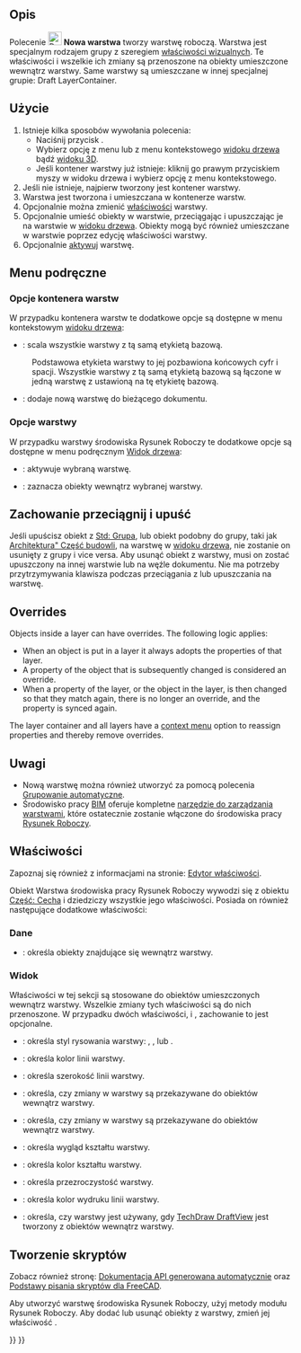 <languages/>

{{Docnav/pl
|[[Draft_ToggleGrid/pl|Przełącz widoczność siatki]]
|[[Draft_LayerManager/pl|Zarządzaj warstwami]]
|[[Draft_Workbench/pl|środowisko pracy Rysunek Roboczy]]
|IconL=Draft_ToggleGrid.svg
|IconR=Draft_LayerManager.svg
|IconC=Workbench_Draft.svg
}}

{{GuiCommand/pl
|Name=Draft Layer
|Name/pl=Rysunek Roboczy: Nowa warstwa
|MenuLocation=Narzędzia → Nowa warstwa
|Workbenches=[[Draft_Workbench/pl|Rysunek Roboczy]]
|Version=0.19
|SeeAlso=[[Draft_AutoGroup/pl|Grupowanie automatyczne]], [[Draft_LayerManager/pl|Zarządzaj warstwami]]
}}

<span id="Description"></span>
==Opis==

Polecenie [[Image:Draft_Layer.svg|24px]] '''Nowa warstwa''' tworzy warstwę roboczą. Warstwa jest specjalnym rodzajem grupy z szeregiem [[#Widok|właściwości wizualnych]]. Te właściwości i wszelkie ich zmiany są przenoszone na obiekty umieszczone wewnątrz warstwy. Same warstwy są umieszczane w innej specjalnej grupie: Draft LayerContainer.

<span id="Usage"></span>
==Użycie==

# Istnieje kilka sposobów wywołania polecenia:
#* Naciśnij przycisk {{Button|[[Image:Draft_Layer.svg|16px]] '''Nowa warstwa'''}}.
#* Wybierz opcję {{MenuCommand|Narzędzia → [[Image:Draft_Layer.svg|16px]] Nowa warstwa}} z menu lub z menu kontekstowego [[Tree_view|widoku drzewa]] bądź [[3D_view|widoku 3D]].
#* Jeśli kontener warstwy już istnieje: kliknij go prawym przyciskiem myszy w widoku drzewa i wybierz opcję {{MenuCommand|[[Image:Draft_NewLayer.svg|16px]] Dodaj nową warstwę}} z menu kontekstowego.
# Jeśli nie istnieje, najpierw tworzony jest kontener warstwy.
# Warstwa jest tworzona i umieszczana w kontenerze warstw.
# Opcjonalnie można zmienić [[#Właściwości|właściwości]] warstwy.
# Opcjonalnie umieść obiekty w warstwie, przeciągając i upuszczając je na warstwie w [[Tree_view/pl|widoku drzewa]]. Obiekty mogą być również umieszczane w warstwie poprzez edycję właściwości {{PropertyData|Grupa}} warstwy.
# Opcjonalnie [[#Opcje_warstwy|aktywuj]] warstwę.

<span id="Context_menu"></span>
==Menu podręczne==

<span id="Layer_container_options"></span>
===Opcje kontenera warstw===

W przypadku kontenera warstw te dodatkowe opcje są dostępne w menu kontekstowym [[Tree_view/pl|widoku drzewa]]:

<div class="mw-translate-fuzzy">
* {{MenuCommand|[[Image:Draft_Layer.svg|16px]]: scal wszystkie warstwy o tej samej etykiecie bazowej. Scal duplikaty warstw}}: scala wszystkie warstwy z tą samą etykietą bazową.
: Podstawowa etykieta warstwy to jej {{PropertyData|Etykieta}} pozbawiona końcowych cyfr i spacji. Wszystkie warstwy z tą samą etykietą bazową są łączone w jedną warstwę z {{PropertyData|Etykietą}} ustawioną na tę etykietę bazową.
* {{MenuCommand|[[Image:Draft_NewLayer.svg|16px]]: Dodaj nową warstwę}}: dodaje nową warstwę do bieżącego dokumentu.
</div>

<span id="Layer_options"></span>
===Opcje warstwy===

W przypadku warstwy środowiska Rysunek Roboczy te dodatkowe opcje są dostępne w menu podręcznym [[Tree_view/pl|Widok drzewa]]:

<div class="mw-translate-fuzzy">
* {{MenuCommand|[[Image:button_right.svg|16px]]: [[Draft_AutoGroup/pl|Aktywuj wybraną warstwę]]}}: aktywuje wybraną warstwę.
* {{MenuCommand|[[Image:Draft_SelectGroup.svg|16px]] [[Draft_SelectGroup/pl|Wybierz zawartość warstwy]]}}: zaznacza obiekty wewnątrz wybranej warstwy.
</div>

<span id="Drag_and_drop_behavior"></span>
==Zachowanie przeciągnij i upuść==

{{Version/pl|0.21}}

Jeśli upuścisz obiekt z [[Std_Group/pl|Std: Grupa]], lub obiekt podobny do grupy, taki jak [[Arch_BuildingPart/pl|Architektura" Część budowli]], na warstwę w [[Tree_view/pl|widoku drzewa]], nie zostanie on usunięty z grupy i vice versa. Aby usunąć obiekt z warstwy, musi on zostać upuszczony na innej warstwie lub na węźle dokumentu. Nie ma potrzeby przytrzymywania klawisza {{KEY|Ctrl}} podczas przeciągania z lub upuszczania na warstwę.

== Overrides ==

{{Version|1.1}}

Objects inside a layer can have overrides. The following logic applies:
* When an object is put in a layer it always adopts the properties of that layer.
* A property of the object that is subsequently changed is considered an override.
* When a property of the layer, or the object in the layer, is then changed so that they match again, there is no longer an override, and the property is synced again.

The layer container and all layers have a [[#Context_menu|context menu]] option to reassign properties and thereby remove overrides.

<span id="Notes"></span>
==Uwagi==

<div class="mw-translate-fuzzy">
* Nową warstwę można również utworzyć za pomocą polecenia [[Draft_AutoGroup/pl|Grupowanie automatyczne]].
* Środowisko pracy [[BIM_Workbench/pl|BIM]] oferuje kompletne [[BIM_Layers/pl|narzędzie do zarządzania warstwami]], które ostatecznie zostanie włączone do środowiska pracy [[Draft_Workbench/pl|Rysunek Roboczy]].
</div>

<span id="Properties"></span>
==Właściwości==

Zapoznaj się również z informacjami na stronie: [[Property_editor/pl|Edytor właściwości]].

Obiekt Warstwa środowiska pracy Rysunek Roboczy wywodzi się z obiektu [[Part_Feature/pl|Część: Cecha]] i dziedziczy wszystkie jego właściwości. Posiada on również następujące dodatkowe właściwości:

<span id="Data"></span>
===Dane===

{{TitleProperty|Etykieta}}

* {{PropertyData|Group|LinkList}}: określa obiekty znajdujące się wewnątrz warstwy.

<span id="View"></span>
===Widok===

{{TitleProperty|Warstwa}}

Właściwości w tej sekcji są stosowane do obiektów umieszczonych wewnątrz warstwy. Wszelkie zmiany tych właściwości są do nich przenoszone. W przypadku dwóch właściwości, {{PropertyView|Kolor linii}} i {{PropertyView|Kolor kształtu}}, zachowanie to jest opcjonalne.

* {{PropertyView|Styl rysowania|Enumeration}}: określa styl rysowania warstwy: {{value|Ciągła}}, {{value|Przerywana}}, {{value|Kropkowana}} lub {{value|KreskaKropka}}.
* {{PropertyView|Kolor linii|Color}}: określa kolor linii warstwy.
* {{PropertyView|Szerokość linii|Float}}: określa szerokość linii warstwy.
* {{PropertyView|Zastąp elementy potomne kolorem linii|Bool}}: określa, czy zmiany w {{PropertyView|Kolorze linii}} warstwy są przekazywane do obiektów wewnątrz warstwy.
* {{PropertyView|Zastąp elementy podrzędne kolorem kształtu|Bool}}: określa, czy zmiany w {{PropertyView|Kolorze kształtu}} warstwy są przekazywane do obiektów wewnątrz warstwy. {{Version/pl|1.0}}
* {{PropertyView|Wygląd kształtu|MaterialList}}: określa wygląd kształtu warstwy. {{Version/pl|1.0}}
* {{PropertyView|Kolor kształtu|Color}}: określa kolor kształtu warstwy.
* {{PropertyView|Przezroczystość|Percent}}: określa przezroczystość warstwy.

{{TitleProperty|Drukuj}}

* {{PropertyView|Kolor wydruku linii|Color}}: określa kolor wydruku linii warstwy.
* {{PropertyView|Użyj koloru wydruku|Bool}}: określa, czy {{PropertyView|Kolor wydruku linii|}} warstwy jest używany, gdy [[TechDraw_DraftView|TechDraw DraftView]] jest tworzony z obiektów wewnątrz warstwy.

<span id="Scripting"></span>
==Tworzenie skryptów==

Zobacz również stronę: [https://freecad.github.io/SourceDoc/ Dokumentacja API generowana automatycznie] oraz [[FreeCAD_Scripting_Basics/pl|Podstawy pisania skryptów dla FreeCAD]].

Aby utworzyć warstwę środowiska Rysunek Roboczy, użyj metody {{incode|make_layer}} modułu Rysunek Roboczy. Aby dodać lub usunąć obiekty z warstwy, zmień jej właściwość {{incode|Grupa}}.

{{Code|code=
import FreeCAD as App
import Draft

doc = App.newDocument()

layer = Draft.make_layer(line_color=(1.0, 0.0, 0.0, 0.0),
                         shape_color=(1.0, 1.0, 0.0, 0.0))

polygon1 = Draft.make_polygon(5, radius=1000)
polygon2 = Draft.make_polygon(3, radius=500)
polygon3 = Draft.make_polygon(6, radius=220)
layer.Group = [polygon1, polygon2, polygon3]

doc.recompute()
}}


{{Docnav/pl
|[[Draft_ToggleGrid/pl|Przełącz widoczność siatki]]
|[[Draft_LayerManager/pl|Zarządzaj warstwami]]
|[[Draft_Workbench/pl|środowisko pracy Rysunek Roboczy]]
|IconL=Draft_ToggleGrid.svg
|IconR=Draft_LayerManager.svg
|IconC=Workbench_Draft.svg
}}

{{Draft Tools navi{{#translation:}}}}
{{Userdocnavi{{#translation:}}}}